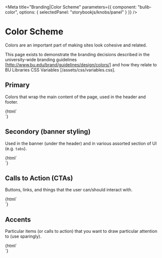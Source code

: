 
<Meta 
  title="Branding|Color Scheme"
  parameters={{
    component: "bulib-color",
    options: { selectedPanel: "storybookjs/knobs/panel" }
  }}
/>

# Color Scheme 

Colors are an important part of making sites look cohesive and related. 

This page exists to demonstrate the branding decisions described in the 
  university-wide branding guidelines [http://www.bu.edu/brand/guidelines/design/colors/] and how they 
  relate to BU Libraries CSS Variables [/assets/css/variables.css].

## Primary 

Colors that wrap the main content of the page, used in the header and footer.


<Story name="Primary">
  {html`
    <div class="tiles">
      <bulib-color var="--color-primary-background" white></bulib-color>
      <bulib-color var="--color-primary-background-light" white></bulib-color>
      <bulib-color var="--color-primary-background-dark" white></bulib-color>
      <bulib-color var="--color-primary-text"></bulib-color>
      <bulib-color var="--color-primary-text-light"></bulib-color>
    </div>
  `}
</Story>


## Secondory (banner styling)

Used in the banner (under the header) and in various assorted section of UI (e.g. `tabs`).

<Story name="Secondary">
  {html`
    <div class="tiles">
      <bulib-color var="--color-secondary-background"></bulib-color>
      <bulib-color var="--color-secondary-background-light"></bulib-color>
      <bulib-color var="--color-secondary-background-dark"></bulib-color>
      <bulib-color var="--color-secondary-text" white></bulib-color>
      <bulib-color var="--color-secondary-text-dark" white></bulib-color>
    </div>
  `}
</Story>



## Calls to Action (CTAs)

Buttons, links, and things that the user can/should interact with.


<Story name="Calls to Action">
  {html`
    <div class="tiles">
      <bulib-color var="--color-button-background" white></bulib-color>
      <bulib-color var="--color-button-background-accent" white></bulib-color>
      <bulib-color var="--color-button-background-dark" white></bulib-color>
      <bulib-color var="--color-button-text"></bulib-color>
    </div>
  `}
</Story>



## Accents 

Particular items (or calls to action) that you want to draw particular attention to (use sparingly).


<Story name="Accents">
  {html`
    <div class="tiles">
      <bulib-color var="--color-accent-background" white></bulib-color>
      <bulib-color var="--color-accent-text"></bulib-color>
      <bulib-color var="--color-accent-text-hover"></bulib-color>
    </div>
  `}
</Story>
